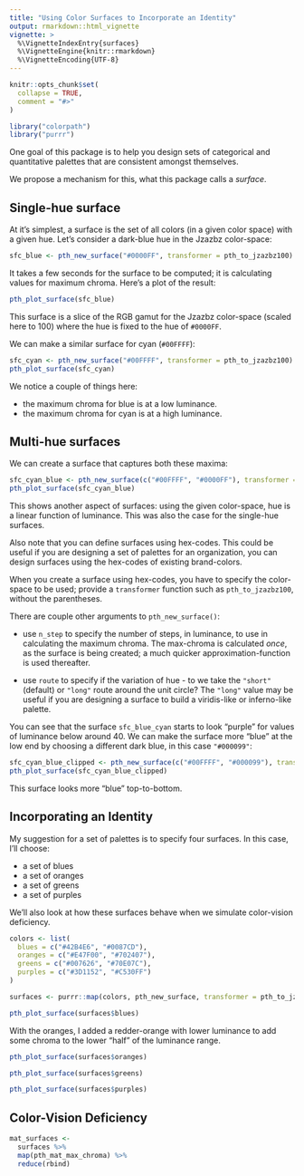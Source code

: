 ```yaml
---
title: "Using Color Surfaces to Incorporate an Identity"
output: rmarkdown::html_vignette
vignette: >
  %\VignetteIndexEntry{surfaces}
  %\VignetteEngine{knitr::rmarkdown}
  %\VignetteEncoding{UTF-8}
---
```


```r
knitr::opts_chunk$set(
  collapse = TRUE,
  comment = "#>"
)
```

```r
library("colorpath")
library("purrr")
```

One goal of this package is to help you design sets of categorical and quantitative palettes that are consistent amongst themselves.

We propose a mechanism for this, what this package calls a *surface*.

## Single-hue surface

At it's simplest, a surface is the set of all colors (in a given color space) with a given hue. 
Let's consider a dark-blue hue in the Jzazbz color-space:

```r
sfc_blue <- pth_new_surface("#0000FF", transformer = pth_to_jzazbz100)
```

It takes a few seconds for the surface to be computed; it is calculating values for maximum chroma. 
Here's a plot of the result:

```r
pth_plot_surface(sfc_blue)
```

This surface is a slice of the RGB gamut for the Jzazbz color-space (scaled here to 100) where the hue is fixed to the hue of `#0000FF`.

We can make a similar surface for cyan (`#00FFFF`):

```r
sfc_cyan <- pth_new_surface("#00FFFF", transformer = pth_to_jzazbz100)
pth_plot_surface(sfc_cyan)
```

We notice a couple of things here:

- the maximum chroma for blue is at a low luminance.
- the maximum chroma for cyan is at a high luminance.

## Multi-hue surfaces

We can create a surface that captures both these maxima:

```r
sfc_cyan_blue <- pth_new_surface(c("#00FFFF", "#0000FF"), transformer = pth_to_jzazbz100)
pth_plot_surface(sfc_cyan_blue)
```

This shows another aspect of surfaces: using the given color-space, hue is a linear function of luminance. 
This was also the case for the single-hue surfaces.

Also note that you can define surfaces using hex-codes.
This could be useful if you are designing a set of palettes for an organization, you can design surfaces using the hex-codes of existing brand-colors.

When you create a surface using hex-codes, you have to specify the color-space to be used; provide a `transformer` function such as `pth_to_jzazbz100`, without the parentheses.

There are couple other arguments to `pth_new_surface()`:

- use `n_step` to specify the number of steps, in luminance, to use in calculating the maximum chroma. 
  The max-chroma is calculated *once*, as the surface is being created; a much quicker approximation-function is used thereafter.
  
- use `route` to specify if the variation of hue - to we take the `"short"` (default) or `"long"` route around the unit circle?
  The `"long"` value may be useful if you are designing a surface to build a viridis-like or inferno-like palette.

You can see that the surface `sfc_blue_cyan` starts to look "purple" for values of luminance below around 40. 
We can make the surface more "blue" at the low end by choosing a different dark blue, in this case `"#000099"`:
  
```r
sfc_cyan_blue_clipped <- pth_new_surface(c("#00FFFF", "#000099"), transformer = pth_to_jzazbz100)
pth_plot_surface(sfc_cyan_blue_clipped)
```  

This surface looks more "blue" top-to-bottom.

## Incorporating an Identity

My suggestion for a set of palettes is to specify four surfaces. In this case, I'll choose:

- a set of blues
- a set of oranges
- a set of greens
- a set of purples

We'll also look at how these surfaces behave when we simulate color-vision deficiency.

```r
colors <- list(
  blues = c("#42B4E6", "#0087CD"),
  oranges = c("#E47F00", "#702407"),
  greens = c("#007626", "#70E07C"),
  purples = c("#3D1152", "#C530FF")
)
```

```r
surfaces <- purrr::map(colors, pth_new_surface, transformer = pth_to_jzazbz100)
```

```r
pth_plot_surface(surfaces$blues)
``` 

With the oranges, I added a redder-orange with lower luminance to add some chroma to the lower "half" of the luminance range.

```r
pth_plot_surface(surfaces$oranges)
``` 

```r
pth_plot_surface(surfaces$greens)
```


```r
pth_plot_surface(surfaces$purples)
```

## Color-Vision Deficiency


```r
mat_surfaces <- 
  surfaces %>%
  map(pth_mat_max_chroma) %>%
  reduce(rbind)
```
